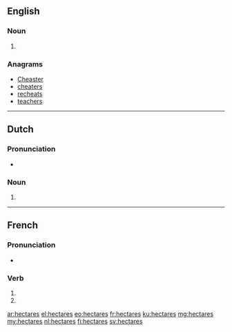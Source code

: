 {{also|hectarés}}
==English==

===Noun===
{{head|en|plural}}

# {{plural of|hectare|lang=en}}

===Anagrams===
* [[Cheaster#English|Cheaster]]
* [[cheaters#English|cheaters]]
* [[recheats#English|recheats]]
* [[teachers#English|teachers]]

----

==Dutch==

===Pronunciation===
* {{audio|Nl-hectares.ogg|Audio}}

===Noun===
{{head|nl|noun plural form}}

# {{nl-noun form of|pl|hectare}}

----

==French==

===Pronunciation===
* {{homophones|lang=fr|hectare|hectarent}}

===Verb===
{{fr-verb-form}}

# {{inflection of|hectarer||2|s|pres|indc|lang=fr}}
# {{inflection of|hectarer||2|s|pres|subj|lang=fr}}

[[ar:hectares]]
[[el:hectares]]
[[eo:hectares]]
[[fr:hectares]]
[[ku:hectares]]
[[mg:hectares]]
[[my:hectares]]
[[nl:hectares]]
[[fi:hectares]]
[[sv:hectares]]